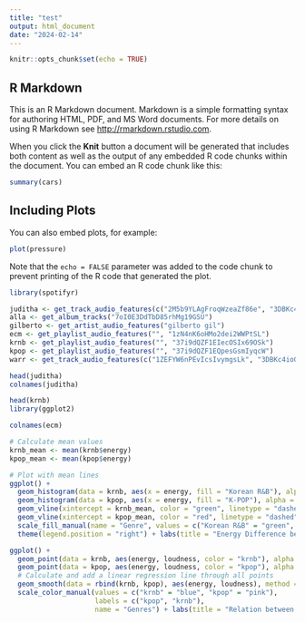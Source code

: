```yaml
---
title: "test"
output: html_document
date: "2024-02-14"
---
```


```r
knitr::opts_chunk$set(echo = TRUE)
```

## R Markdown

This is an R Markdown document. Markdown is a simple formatting syntax for authoring HTML, PDF, and MS Word documents. For more details on using R Markdown see <http://rmarkdown.rstudio.com>.

When you click the **Knit** button a document will be generated that includes both content as well as the output of any embedded R code chunks within the document. You can embed an R code chunk like this:

```r
summary(cars)
```

## Including Plots

You can also embed plots, for example:

```r
plot(pressure)
```

Note that the `echo = FALSE` parameter was added to the code chunk to prevent printing of the R code that generated the plot.

```r
library(spotifyr)

juditha <- get_track_audio_features(c("2M5b9YLAgFroqWzeaZf86e", "3DBKc4ioGnMQLlbGQcFDIO"))
alla <- get_album_tracks("7oI0E3DdTbD85rhMg19GSU")
gilberto <- get_artist_audio_features("gilberto gil")
ecm <- get_playlist_audio_features("", "1zN4nK6oHMo2dei2WWPtSL")
krnb <- get_playlist_audio_features("", "37i9dQZF1EIecOSIx69OSk")
kpop <- get_playlist_audio_features("", "37i9dQZF1EQpesGsmIyqcW")
warr <- get_track_audio_features(c("1ZEFYW6nPEvIcsIvymgsLk", "3DBKc4ioGnMQLlbGQcFDIO"))

```

```r
head(juditha)
colnames(juditha)
```

```r
head(krnb)
library(ggplot2)
```

```r
colnames(ecm)

```
```r
# Calculate mean values
krnb_mean <- mean(krnb$energy)
kpop_mean <- mean(kpop$energy)

# Plot with mean lines
ggplot() +
  geom_histogram(data = krnb, aes(x = energy, fill = "Korean R&B"), alpha = 0.5) +
  geom_histogram(data = kpop, aes(x = energy, fill = "K-POP"), alpha = 0.5) +
  geom_vline(xintercept = krnb_mean, color = "green", linetype = "dashed", size = 1) + # Mean line for Korean R&B
  geom_vline(xintercept = kpop_mean, color = "red", linetype = "dashed", size = 1) +    # Mean line for K-POP
  scale_fill_manual(name = "Genre", values = c("Korean R&B" = "green", "K-POP" = "red")) +
  theme(legend.position = "right") + labs(title = "Energy Difference between Krnb and Kpop") + theme_classic()

ggplot() +
  geom_point(data = krnb, aes(energy, loudness, color = "krnb"), alpha = 0.7) +
  geom_point(data = kpop, aes(energy, loudness, color = "kpop"), alpha = 0.7) +
  # Calculate and add a linear regression line through all points
  geom_smooth(data = rbind(krnb, kpop), aes(energy, loudness), method = "lm", se = FALSE, color = "red", alpha = 0.7) +
  scale_color_manual(values = c("krnb" = "blue", "kpop" = "pink"),
                     labels = c("kpop", "krnb"),
                     name = "Genres") + labs(title = "Relation between loudness and energy")



```